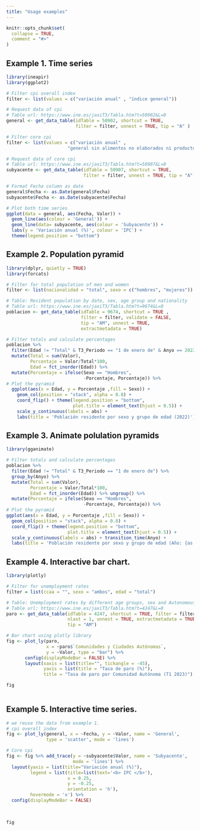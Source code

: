 ```yaml
---
title: "Usage examples"
---
```


```r
knitr::opts_chunk$set(
  collapse = TRUE,
  comment = "#>"
)
```

## Example 1. Time series

```r
library(ineapir)
library(ggplot2)

# Filter cpi overall index
filter <- list(values = c("variación anual" , "índice general"))

# Request data of cpi
# Table url: https://www.ine.es/jaxiT3/Tabla.htm?t=50902&L=0
general <- get_data_table(idTable = 50902, shortcut = TRUE, 
                          filter = filter, unnest = TRUE, tip = "A" )

# Filter core cpi
filter <- list(values = c("variación anual" , 
                       "general sin alimentos no elaborados ni productos energéticos"))

# Request data of core cpi
# Table url: https://www.ine.es/jaxiT3/Tabla.htm?t=50907&L=0
subyacente <- get_data_table(idTable = 50907, shortcut = TRUE, 
                             filter = filter, unnest = TRUE, tip = "A" )

# Format Fecha column as date
general$Fecha <- as.Date(general$Fecha)
subyacente$Fecha <- as.Date(subyacente$Fecha)

# Plot both time series
ggplot(data = general, aes(Fecha, Valor)) +
  geom_line(aes(colour = 'General')) +
  geom_line(data= subyacente, aes(colour = 'Subyacente')) +
  labs(y = 'Variación anual (%)', colour = 'IPC') +
  theme(legend.position = "bottom")

```

## Example 2. Population pyramid

```r
library(dplyr, quietly = TRUE)
library(forcats)

# Filter for total population of men and women 
filter <- list(nacionalidad = "total", sexo = c("hombres", "mujeres"))

# Table: Resident population by date, sex, age group and nationality
# Table url: https://www.ine.es/jaxiT3/Tabla.htm?t=9674&L=0
poblacion <- get_data_table(idTable = 9674, shortcut = TRUE ,
                            filter = filter, validate = FALSE, 
                            tip = "AM", unnest = TRUE,
                            extractmetadata = TRUE)

# Filter totals and calculate percentages
poblacion %>% 
  filter(Edad != "Total" & T3_Periodo == "1 de enero de" & Anyo == 2022) %>%
  mutate(Total = sum(Valor), 
         Porcentaje = Valor/Total*100, 
         Edad = fct_inorder(Edad)) %>%
  mutate(Porcentaje = ifelse(Sexo == "Hombres",
                             -Porcentaje, Porcentaje)) %>%
# Plot the pyramid
  ggplot(aes(x = Edad, y = Porcentaje ,fill = Sexo)) +
    geom_col(position = "stack", alpha = 0.8) +
    coord_flip() + theme(legend.position = "bottom", 
                         plot.title = element_text(hjust = 0.5)) +
    scale_y_continuous(labels = abs) +
    labs(title = 'Población residente por sexo y grupo de edad (2022)')

```

## Example 3. Animate polulation pyramids
```r
library(gganimate)

# Filter totals and calculate percentages
poblacion %>% 
  filter(Edad != "Total" & T3_Periodo == "1 de enero de") %>%
  group_by(Anyo) %>% 
  mutate(Total = sum(Valor), 
         Porcentaje = Valor/Total*100, 
         Edad = fct_inorder(Edad)) %>% ungroup() %>%
  mutate(Porcentaje = ifelse(Sexo == "Hombres",
                             -Porcentaje, Porcentaje)) %>%
# Plot the pyramid
ggplot(aes(x = Edad, y = Porcentaje ,fill = Sexo)) +
  geom_col(position = "stack", alpha = 0.8) +
  coord_flip() + theme(legend.position = "bottom",
                       plot.title = element_text(hjust = 0.5)) +
  scale_y_continuous(labels = abs) + transition_time(Anyo) + 
  labs(title = 'Población residente por sexo y grupo de edad (Año: {as.integer(frame_time)})')

```


## Example 4. Interactive bar chart.
```r
library(plotly)

# Filter for unemployment rates
filter = list(ccaa = "", sexo = "ambos", edad = "total")

# Table: Unemployment rates by different age groups, sex and Autonomous Community
# Table url: https://www.ine.es/jaxiT3/Tabla.htm?t=4247&L=0
paro <- get_data_table(idTable = 4247, shortcut = TRUE, filter = filter,
                       nlast = 1, unnest = TRUE, extractmetadata = TRUE,
                       tip = "AM")

# Bar chart using plotly library
fig <- plot_ly(paro, 
               x = ~paro$`Comunidades y Ciudades Autónomas`,
               y = ~Valor, type = "bar") %>%
       config(displayModeBar = FALSE) %>%
       layout(xaxis = list(title="", tickangle = -45),
              yaxis = list(title = "Tasa de paro (%)"),
              title = "Tasa de paro por Comunidad Autónoma (T1 2023)")

fig
  
```

## Example 5. Interactive time series.
```r
# we reuse the data from example 1.
# cpi overall index
fig <- plot_ly(general, x = ~Fecha, y = ~Valor, name = 'General',
               type = 'scatter', mode = 'lines')

# Core cpi
fig <- fig %>% add_trace(y = ~subyacente$Valor, name = 'Subyacente',
                         mode = 'lines') %>%
  layout(yaxis = list(title="Variación anual (%)"),
         legend = list(title=list(text='<b> IPC </b>'),
                       x = 0.25,
                       y = -0.25,
                       orientation = 'h'),
         hovermode = 'x') %>%
  config(displayModeBar = FALSE)
  
                       

fig

```


